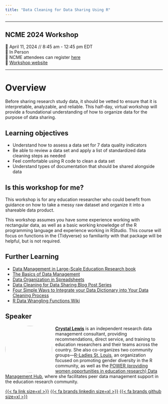 ```yaml
---
title: "Data Cleaning for Data Sharing Using R"
---
```


------------------------------------------------------------------------

## NCME 2024 Workshop

📆 April 11, 2024 // 8:45 am - 12:45 pm EDT  
🏨 In Person  
📝 NCME attendees can register [here](https://www.aera.net/registration)  
🏡 [Workshop website](https://Cghlewis.github.io/ncme-data-cleaning-workshop/)  

------------------------------------------------------------------------

# Overview

Before sharing research study data, it should be vetted to ensure that it is interpretable, analyzable, and reliable. This half-day, virtual workshop will provide a foundational understanding of how to organize data for the purpose of data sharing.

## Learning objectives

- Understand how to assess a data set for 7 data quality indicators
- Be able to review a data set and apply a list of standardized data cleaning steps as needed
- Feel comfortable using R code to clean a data set
- Understand types of documentation that should be shared alongside data

## Is this workshop for me?

This workshop is for any education researcher who could benefit from guidance on how to take a messy raw dataset and organize it into a shareable data product.

This workshop assumes you have some experience working with rectangular data, as well as a basic working knowledge of the R programming language and experience working in RStudio. This course will focus on functions in the {Tidyverse} so familiarity with that package will be helpful, but is not required. 

## Further Learning

* [Data Management in Large-Scale Education Research book](https://datamgmtinedresearch.com/)
* [The Basics of Data Management](https://figshare.com/articles/preprint/The_Basics_of_Data_Management/13215350/2)
- [Data Organization in Spreadsheets](https://www.tandfonline.com/doi/full/10.1080/00031305.2017.1375989)
* [Data Cleaning for Data Sharing Blog Post Series](https://cghlewis.com/blog/data_clean_01/)
* [Four Simple Ways to Integrate your Data Dictionary into Your Data Cleaning Process](https://cghlewis.com/blog/dict_clean/)
* [R Data Wrangling Functions Wiki](https://github.com/Cghlewis/data-wrangling-functions/wiki)


## Speaker

![](images/Crystal_circle.png){style="float:left;padding: 0 10px 0 0; border-radius:50%" fig-alt="Headshot of Crystal Lewis" width="150"} [**Crystal Lewis**](https://cghlewis.com/) is an independent research data management consultant, providing recommendations, direct service, and training to education researchers and their teams across the country. She also co-organizes two community groups—[R-Ladies St. Louis](https://www.meetup.com/rladies-st-louis/), an organization focused on promoting gender diversity in the R community, as well as the [POWER (providing women opportunities in education research) Data Management Hub](https://osf.io/ap3tk/), where she facilitates peer data management support in the education research community.

[{{< fa link size=xl >}}](https://cghlewis.com/) [{{< fa brands linkedin size=xl >}}](https://www.linkedin.com/in/crystal-lewis-922b4193/) [{{< fa brands github size=xl >}}](https://github.com/Cghlewis)
